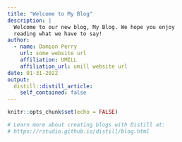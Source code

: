 ```yaml
---
title: "Welcome to My Blog"
description: |
  Welcome to our new blog, My Blog. We hope you enjoy 
  reading what we have to say!
author:
  - name: Damion Perry 
    url: some website url
    affiliation: UMILL
    affiliation_url: umill website url 
date: 01-31-2022
output:
  distill::distill_article:
    self_contained: false
---
```


```r
knitr::opts_chunk$set(echo = FALSE)

# Learn more about creating blogs with Distill at:
# https://rstudio.github.io/distill/blog.html

```



